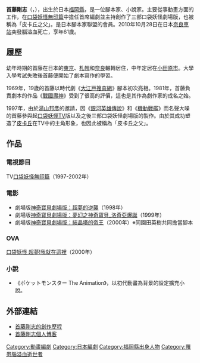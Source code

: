 {{Infobox person
|image=Takeshinoshasin.JPG
|birth_date=1949年8月18日
|birth_place=[[日本|日本]][[福岡縣|福岡縣]][[福岡市|福岡市]]
|death_date={{death date and age|2010|10|29|1949|8|18}}
|death_place=[[日本|日本]][[奈良縣|奈良縣]][[奈良市|奈良市]]
|occupation=編劇
}}
{{Japanese|japanese=首藤 剛志|kana=しゅどう たけし|romaji=Shudō Takeshi}}
'''首藤剛志'''（{{lang|ja|首藤 剛志}}，{{bd|1949年|8月18日|2010年|10月28日|catIdx=Shudo首藤剛志}}），出生於日本[[福岡縣|福岡縣]]，是一位腳本家、小說家。主要從事動畫方面的工作，在[[神奇寶貝_(1997-2002年動畫)|口袋妖怪無印篇]]中擔任首席編劇並主持創作了三部口袋妖怪劇場版，也被稱為「皮卡丘之父」。是日本腳本家聯盟的會員。2010年10月28日在日本[[奈良車站|奈良車站]]突發腦溢血死亡，享年61歲。

==履歷==
幼年時期的首藤在日本的[[東京|東京]]、[[札幌|札幌]]和[[奈良县|奈良]]輾轉居住，中年定居在[[小田原市|小田原市]]。大學入學考試失敗後首藤便開始了劇本寫作的學習。

1969年，19歲的首藤以時代劇《[[大江戸搜査網|大江戸搜査網]]》腳本初次亮相。1981年，首藤負責劇本的作品《[[戰國魔神|戰國魔神]]》受到了很高的評價，這也是其作為劇作家的成名之始。

1997年，由於[[湯山邦彥|湯山邦彥]]的邀請，因《[[銀河英雄傳說|銀河英雄傳說]]》和《[[機動戰艦|機動戰艦]]》而名聲大噪的首藤參與起[[口袋妖怪|口袋妖怪]]TV版以及之後三部口袋妖怪劇場版的製作。由於其成功塑造了[[皮卡丘|皮卡丘]]在TV中的主角形象，也因此被稱為「皮卡丘之父」。

==作品==
===電視節目===

TV[[神奇寶貝_(1997-2002年動畫)|口袋妖怪無印篇]]（1997-2002年）
===電影===
*劇場版[[神奇寶貝劇場版：超夢的逆襲|神奇寶貝劇場版：超夢的逆襲]]（1998年） 
*劇場版[[神奇寶貝劇場版：夢幻之神奇寶貝_洛奇亞爆誕|神奇寶貝劇場版：夢幻之神奇寶貝_洛奇亞爆誕]]（1999年） 
*劇場版[[神奇寶貝劇場版：結晶塔的帝王|神奇寶貝劇場版：結晶塔的帝王]]（2000年）※同園田英樹共同擔當腳本
===OVA===
[[口袋妖怪系列#短篇OVA|口袋妖怪 超夢!我就在這裡]]（2000年）
===小說===
*《ポケットモンスター The Animation》，以初代動畫為背景的設定擴充小說。

==外部連結==
* [http://www.style.fm/as/05_column/05_shudo_bn.shtml/ 首藤剛志的創作歷程] {{Wayback|url=http://www.style.fm/as/05_column/05_shudo_bn.shtml/ |date=20210410100908 }}
* [http://blogs.yahoo.co.jp/syoutou2/ 首藤剛志個人博客] {{Wayback|url=http://blogs.yahoo.co.jp/syoutou2/ |date=20190831003832 }}

{{DEFAULTSORT:Shudou Takeshi}}
[[Category:動畫編劇|Category:動畫編劇]]
[[Category:日本編劇|Category:日本編劇]]
[[Category:福岡縣出身人物|Category:福岡縣出身人物]]
[[Category:罹患腦溢血逝世者|Category:罹患腦溢血逝世者]]